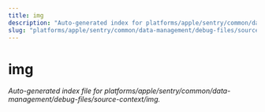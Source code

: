 ```yaml
---
title: img
description: "Auto-generated index for platforms/apple/sentry/common/data-management/debug-files/source-context/img"
slug: "platforms/apple/sentry/common/data-management/debug-files/source-context/img"
---
```


# img

_Auto-generated index file for platforms/apple/sentry/common/data-management/debug-files/source-context/img._
